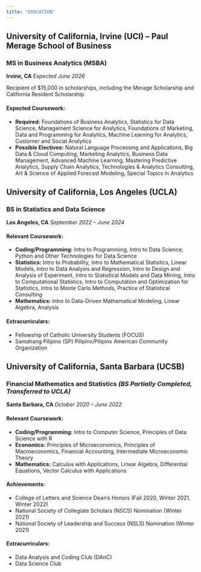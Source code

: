 ```yaml
---
title: "EDUCATION"
---
```


## University of California, Irvine (UCI) -- Paul Merage School of Business
### MS in Business Analytics (MSBA)
**Irvine, CA**
*Expected June 2026*

Recipient of $15,000 in scholarships, including the Merage Scholarship and California Resident Scholarship

#### Expected Coursework:
- **Required:** Foundations of Business Analytics, Statistics for Data Science, Management Science for Analytics, Foundations of Marketing, Data and Programming for Analytics, Machine Learning for Analytics, Customer and Social Analytics
- **Possible Electives:** Natural Language Processing and Applications, Big Data & Cloud Computing, Marketing Analytics, Business Data Management, Advanced Machine Learning, Mastering Predictive Analytics, Supply Chain Analytics, Technologies & Analytics Consulting, Art & Science of Applied Forecast Modeling, Special Topics in Analytics

## University of California, Los Angeles (UCLA)
### BS in Statistics and Data Science
**Los Angeles, CA**
*September 2022 – June 2024*

#### Relevant Coursework:
- **Coding/Programming:** Intro to Programming, Intro to Data Science, Python and Other Technologies for Data Science
- **Statistics:** Intro to Probability, Intro to Mathematical Statistics, Linear Models, Intro to Data Analysis and Regression, Intro to Design and Analysis of Experiment, Intro to Statistical Models and Data Mining, Intro to Computational Statistics, Intro to Computation and Optimization for Statistics, Intro to Monte Carlo Methods, Practice of Statistical Consulting
- **Mathematics:** Intro to Data-Driven Mathematical Modeling, Linear Algebra, Analysis

#### Extracurriculars:
- Fellowship of Catholic University Students (FOCUS)
- Samahang Pilipino (SP) Pilipinx/Pilipinx American Community Organization

## University of California, Santa Barbara (UCSB)
### Financial Mathematics and Statistics *(BS Partially Completed, Transferred to UCLA)*
**Santa Barbara, CA **
*October 2020 – June 2022*

#### Relevant Coursework:
- **Coding/Programming:** Intro to Computer Science, Principles of Data Science with R
- **Economics:** Principles of Microeconomics, Principles of Macroeconomics, Financial Accounting, Intermediate Microeconomic Theory
- **Mathematics:** Calculus with Applications, Linear Algebra, Differential Equations, Vector Calculus with Applications

#### Achievements:
- College of Letters and Science Dean's Honors (Fall 2020, Winter 2021, Winter 2022)
- National Society of Collegiate Scholars (NSCS) Nomination (Winter 2021)
- National Society of Leadership and Success (NSLS) Nomination (Winter 2021)

#### Extracurriculars:
- Data Analysis and Coding Club (DAnC)
- Data Science Club
